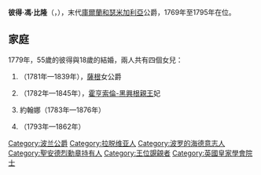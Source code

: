 {{Multiple issues|
{{Expand language|1=en|time=2020-11-24T12:38:48+00:00}}
{{Unreferenced|time=2020-11-24T12:38:48+00:00}}
}}
{{Infobox royalty
| name        = 彼得·馮·比隆
| image       = Peter von Biron.PNG
| succession  = 庫爾蘭和瑟米加利亞公爵
| reign       = 1769年 — 1795年
| predecessor = [[恩斯特·約翰·馮·比隆|恩斯特·約翰]]
| birth_date  = {{birth date|1724|2|15|df=y}}
| birth_place = [[葉爾加瓦|葉爾加瓦]]
| death_date  = {{death date and age|1800|1|13|1724|2|15|df=y}}
| death_place = {{le|耶勒尼奧|Jeleniów, Lower Silesian Voivodeship}}
| house       = [[比隆家族|比隆家族]]
| father      = [[恩斯特·約翰·馮·比隆|恩斯特·約翰·馮·比隆]]
| mother      = [[比妮格娜·戈特里布|比妮格娜·戈特里布]]
| religion    = [[信義宗|信義宗]]
}}
'''彼得·馮·比隆'''（{{lang-de|Peter von Biron}}，{{bd|1724年|2月15日|1800年|2月13日}}），末代[[库尔兰和瑟米加利亚公国|庫爾蘭和瑟米加利亞]]公爵，1769年至1795年在位。

== 家庭 ==
1779年，55歲的彼得與18歲的{{le|多蘿西亞·馮·梅德姆|Dorothea von Medem}}結婚，兩人共有四個女兒：
# {{le|威廉明妮·馮·薩根|Princess Wilhelmine, Duchess of Sagan|威廉明妮}}（1781年—1839年），[[薩根|薩根]]女公爵
# {{le|保琳·馮·薩根|Princess Pauline, Duchess of Sagan|保琳}}（1782年—1845年），[[腓特烈_(霍亨索倫-黑興根)|霍亨索倫-黑興根親王]]妃
# 約翰娜（1783年—1876年）
# {{le|多蘿西亞·馮·薩根|Princess Dorothea of Courland|多蘿西亞}}（1793年—1862年）

[[Category:波兰公爵|Category:波兰公爵]]
[[Category:拉脱维亚人|Category:拉脱维亚人]]
[[Category:波罗的海德意志人|Category:波罗的海德意志人]]
[[Category:聖安德烈勳章持有人|Category:聖安德烈勳章持有人]]
[[Category:王位覬覦者|Category:王位覬覦者]]
[[Category:英國皇家學會院士|Category:英國皇家學會院士]]